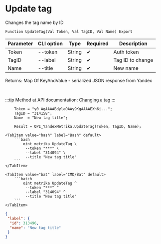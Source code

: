 ﻿---
sidebar_position: 2
---


# Update tag
 Changes the tag name by ID



`Function UpdateTag(Val Token, Val TagID, Val Name) Export`

  | Parameter | CLI option | Type | Required | Description |
  |-|-|-|-|-|
  | Token | --token | String | &#x2714; | Auth token |
  | TagID | --label | String | &#x2714; | Tag ID to change |
  | Name | --title | String | &#x2714; | New name |

  
  Returns:  Map Of KeyAndValue - serialized JSON response from Yandex

<br/>

:::tip
Method at API documentation: [Changing a tag](https://yandex.ru/dev/metrika/en/management/openapi/label/updateLabel)
:::
<br/>


```bsl title="1C:Enterprise/OneScript code example"
    Token = "y0_AgAAAABdylaOAAy9KgAAAAEXh6i...";
    TagID = "314158";
    Name  = "New tag title";

    Result = OPI_YandexMetrika.UpdateTag(Token, TagID, Name);
```
 

 <Tabs>
  
    <TabItem value="bash" label="Bash" default>
        ```bash
            oint metrika UpdateTag \
             --token "***" \
             --label "314094" \
             --title "New tag title"
        ```
    </TabItem>
  
    <TabItem value="bat" label="CMD/Bat" default>
        ```batch
            oint metrika UpdateTag ^
             --token "***" ^
             --label "314094" ^
             --title "New tag title"
        ```
    </TabItem>
</Tabs>


```json title="Result"
{
 "label": {
  "id": 313496,
  "name": "New tag title"
 }
}
```
